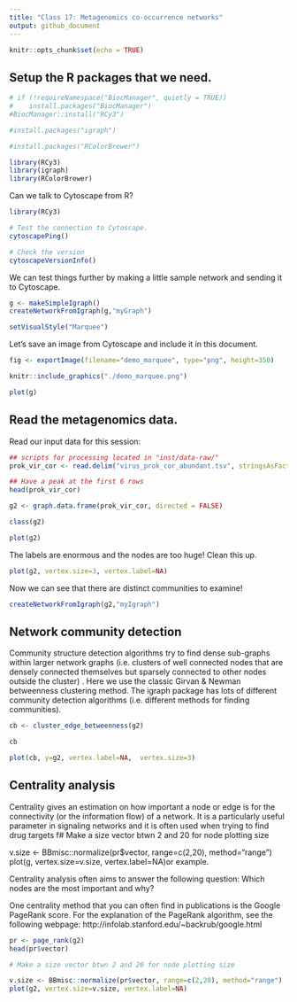 ```yaml
---
title: "Class 17: Metagenomics co-occurrence networks"
output: github_document
---
```


```r
knitr::opts_chunk$set(echo = TRUE)
```

## Setup the R packages that we need.

```r
# if (!requireNamespace("BiocManager", quietly = TRUE))
#    install.packages("BiocManager")
#BiocManager::install("RCy3")

#install.packages("igraph")

#install.packages("RColorBrewer")
```

```r
library(RCy3)
library(igraph)
library(RColorBrewer)
```

Can we talk to Cytoscape from R?

```r
library(RCy3)

# Test the connection to Cytoscape.
cytoscapePing()
```

```r
# Check the version
cytoscapeVersionInfo()
```

We can test things further by making a little sample network and sending it to Cytoscape.

```r
g <- makeSimpleIgraph()
createNetworkFromIgraph(g,"myGraph")
```

```r
setVisualStyle("Marquee")
```

Let's save an image from Cytoscape and include it in this document.

```r
fig <- exportImage(filename="demo_marquee", type="png", height=350)

knitr::include_graphics("./demo_marquee.png")
```

```r
plot(g)
```

## Read the metagenomics data.

Read our input data for this session:

```r
## scripts for processing located in "inst/data-raw/"
prok_vir_cor <- read.delim("virus_prok_cor_abundant.tsv", stringsAsFactors = FALSE)

## Have a peak at the first 6 rows
head(prok_vir_cor)
```

```r
g2 <- graph.data.frame(prok_vir_cor, directed = FALSE)
```

```r
class(g2)
```

```r
plot(g2)
```

The labels are enormous and the nodes are too huge! Clean this up.

```r
plot(g2, vertex.size=3, vertex.label=NA)
```

Now we can see that there are distinct communities to examine!

```r
createNetworkFromIgraph(g2,"myIgraph")
```

## Network community detection

Community structure detection algorithms try to find dense sub-graphs within larger network graphs (i.e. clusters of well connected nodes that are densely connected themselves but sparsely connected to other nodes outside the cluster) . Here we use the classic Girvan & Newman betweenness clustering method. The igraph package has lots of different community detection algorithms (i.e. different methods for finding communities).

```r
cb <- cluster_edge_betweenness(g2)
```

```r
cb
```

```r
plot(cb, y=g2, vertex.label=NA,  vertex.size=3)
```

## Centrality analysis

Centrality gives an estimation on how important a node or edge is for the connectivity (or the information flow) of a network. It is a particularly useful parameter in signaling networks and it is often used when trying to find drug targets f# Make a size vector btwn 2 and 20 for node plotting size

v.size <- BBmisc::normalize(pr$vector, range=c(2,20), method="range")
plot(g, vertex.size=v.size, vertex.label=NA)or example.

Centrality analysis often aims to answer the following question: Which nodes are the most important and why?

One centrality method that you can often find in publications is the Google PageRank score. For the explanation of the PageRank algorithm, see the following webpage: http://infolab.stanford.edu/~backrub/google.html

```r
pr <- page_rank(g2)
head(pr$vector)
```

```r
# Make a size vector btwn 2 and 20 for node plotting size

v.size <- BBmisc::normalize(pr$vector, range=c(2,20), method="range")
plot(g2, vertex.size=v.size, vertex.label=NA)
```

